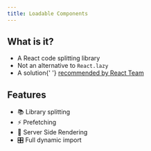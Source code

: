 ```yaml
---
title: Loadable Components
---
```



<Helmet>
  <title>Loadable Components - React code splitting</title>
</Helmet>

<HomeHero title="React code splitting made easy." />

<ShowCase>
  <Grid maxWidth={660} gutter={20}>
    <Row>
      <Col xs={12} md>
        <h2>What is it?</h2>
        <ul>
          <li>A React code splitting library</li>
          <li>
            Not an alternative to <code>React.lazy</code>
          </li>
          <li>
            A solution{' '}
            <a
              href="https://reactjs.org/docs/code-splitting.html#reactlazy"
              target="_blank"
              rel="noopener"
            >
              recommended by React Team
            </a>
          </li>
        </ul>
      </Col>
      <Col xs={12} md="auto">
        <h2>Features</h2>
        <ul>
          <li>📚 Library splitting</li>
          <li>⚡️ Prefetching</li>
          <li>💫 Server Side Rendering</li>
          <li>🎛 Full dynamic import</li>
        </ul>
      </Col>
    </Row>
  </Grid>
</ShowCase>
